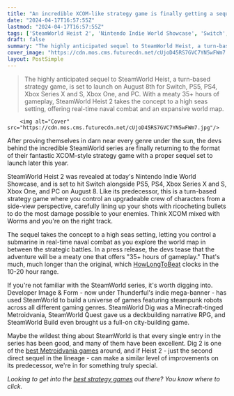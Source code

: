```yaml
---
title: "An incredible XCOM-like strategy game is finally getting a sequel after 9 years - the latest in a criminally slept-on series that's never seen a bad game"
date: "2024-04-17T16:57:55Z"
lastmod: "2024-04-17T16:57:55Z"
tags: ['SteamWorld Heist 2', 'Nintendo Indie World Showcase', 'Switch', 'PS5', 'PS4', 'Xbox Series X', 'Xbox One', 'PC', 'XCOM', 'Strategy Game', 'SteamWorld Series', 'Image & Form', 'Thunderful', 'SteamWorld Dig', 'SteamWorld Quest', 'SteamWorld Build', 'Metroidvania', 'City-Building Game']
draft: false
summary: "The highly anticipated sequel to SteamWorld Heist, a turn-based strategy game, is set to launch on August 8th for Switch, PS5, PS4, Xbox Series X and S, Xbox One, and PC. With a meaty 35+ hours of gameplay, SteamWorld Heist 2 takes the concept to a high seas setting, offering real-time naval combat and an expansive world map."
cover_image: "https://cdn.mos.cms.futurecdn.net/cUjoD45RS7GVC7YN5wFWm7.jpg" 
layout: PostSimple
---
```

> The highly anticipated sequel to SteamWorld Heist, a turn-based strategy game, is set to launch on August 8th for Switch, PS5, PS4, Xbox Series X and S, Xbox One, and PC. With a meaty 35+ hours of gameplay, SteamWorld Heist 2 takes the concept to a high seas setting, offering real-time naval combat and an expansive world map.


        <img alt="Cover" src="https://cdn.mos.cms.futurecdn.net/cUjoD45RS7GVC7YN5wFWm7.jpg"/>
        
After proving themselves in darn near every genre under the sun, the devs behind the incredible SteamWorld series are finally returning to the format of their fantastic XCOM-style strategy game with a proper sequel set to launch later this year.

SteamWorld Heist 2 was revealed at today's Nintendo Indie World Showcase, and is set to hit Switch alongside PS5, PS4, Xbox Series X and S, Xbox One, and PC on August 8. Like its predecessor, this is a turn-based strategy game where you control an upgradeable crew of characters from a side-view perspective, carefully lining up your shots with ricocheting bullets to do the most damage possible to your enemies. Think XCOM mixed with Worms and you're on the right track.

The sequel takes the concept to a high seas setting, letting you control a submarine in real-time naval combat as you explore the world map in between the strategic battles. In a press release, the devs tease that the adventure will be a meaty one that offers "35+ hours of gameplay." That's much, much longer than the original, which [HowLongToBeat](https://howlongtobeat.com/game/24012) clocks in the 10-20 hour range.

If you're not familiar with the SteamWorld series, it's worth digging into. Developer Image & Form - now under Thunderful's indie mega-banner - has used SteamWorld to build a universe of games featuring steampunk robots across all different gaming genres. SteamWorld Dig was a Minecraft-tinged Metroidvania, SteamWorld Quest gave us a deckbuilding narrative RPG, and SteamWorld Build even brought us a full-on city-building game.

Maybe the wildest thing about SteamWorld is that every single entry in the series has been good, and many of them have been excellent. Dig 2 is one of the [best Metroidvania games](https://www.gamesradar.com/best-metroidvania-games/) around, and if Heist 2 - just the second direct sequel in the lineage - can make a similar level of improvements on its predecessor, we're in for something truly special.

*Looking to get into the *[<em>best strategy games</em>](https://www.gamesradar.com/best-strategy-games/)* out there? You know where to click.* 
        